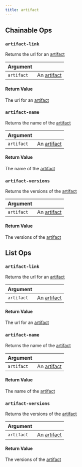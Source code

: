 ---
title: artifact
---
## Chainable Ops
<h3 id="artifact-link"><code>artifact-link</code></h3>

Returns the url for an [artifact](artifact.md)

| Argument |  |
| :--- | :--- |
| `artifact` | An [artifact](artifact.md) |

#### Return Value
The url for an [artifact](artifact.md)

<h3 id="artifact-name"><code>artifact-name</code></h3>

Returns the name of the [artifact](artifact.md)

| Argument |  |
| :--- | :--- |
| `artifact` | An [artifact](artifact.md) |

#### Return Value
The name of the [artifact](artifact.md)

<h3 id="artifact-versions"><code>artifact-versions</code></h3>

Returns the versions of the [artifact](artifact.md)

| Argument |  |
| :--- | :--- |
| `artifact` | An [artifact](artifact.md) |

#### Return Value
The versions of the [artifact](artifact.md)


## List Ops
<h3 id="artifact-link"><code>artifact-link</code></h3>

Returns the url for an [artifact](artifact.md)

| Argument |  |
| :--- | :--- |
| `artifact` | An [artifact](artifact.md) |

#### Return Value
The url for an [artifact](artifact.md)

<h3 id="artifact-name"><code>artifact-name</code></h3>

Returns the name of the [artifact](artifact.md)

| Argument |  |
| :--- | :--- |
| `artifact` | An [artifact](artifact.md) |

#### Return Value
The name of the [artifact](artifact.md)

<h3 id="artifact-versions"><code>artifact-versions</code></h3>

Returns the versions of the [artifact](artifact.md)

| Argument |  |
| :--- | :--- |
| `artifact` | An [artifact](artifact.md) |

#### Return Value
The versions of the [artifact](artifact.md)


